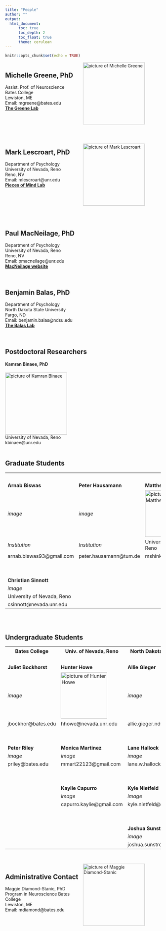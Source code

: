 ---
title: "People"
author: ""
output: 
  html_document:
      toc: true
      toc_depth: 2
      toc_float: true
      theme: cerulean
---

```{r setup, include=FALSE}
knitr::opts_chunk$set(echo = TRUE)
```
<style>
.column-left{
  float: left;
  width: 50%;
  text-align: left;
}
}
.column-right{
  float: right;
  width: 50%;
  text-align: left;
}
</style>


<div class="column-left">
## Michelle Greene, PhD  
Assist. Prof. of Neuroscience  
Bates College  
Lewiston, ME  
Email: mgreene@bates.edu  
**[The Greene Lab](http://michellegreene.org/index.html)**  
</div>
<div class="column-right">
<img src="MichelleGreene.jpg" width="200x" alt="picture of Michelle Greene">
</div>
\
\
<div class="column-left">
## Mark Lescroart, PhD  
Department of Psychology  
University of Nevada, Reno  
Reno, NV  
Email: mlescroart@unr.edu  
**[Pieces of Mind Lab](http://piecesofmind.psyc.unr.edu/)**  

</div>
<div class="column-right">
<img src="Mark.jpeg" width="200x" alt="picture of Mark Lescroart">
</div>
\
\

## Paul MacNeilage, PhD  
Department of Psychology  
University of Nevada, Reno  
Reno, NV  
Email: pmacneilage@unr.edu  
**[MacNeilage website](https://www.unr.edu/neuroscience/people/paul-macneilage)**  
\
\

## Benjamin Balas, PhD  
Department of Psychology  
North Dakota State University  
Fargo, ND  
Email: benjamin.balas@ndsu.edu  
**[The Balas Lab](https://sites.google.com/site/benjaminbalas/)**  
\
\

## Postdoctoral Researchers
#### Kamran Binaee, PhD
<img src="Kamran.jpeg" width="200x" alt="picture of Kamran Binaee">  
University of Nevada, Reno  
kbinaee@unr.edu
\
\

## Graduate Students

<table style="width:100%">
  <tr>
    <th><br/></th>
    <th><br/></th>
    <th><br/></th>
  </tr>
  <tr>
    <td>**Arnab Biswas**</td>
    <td>**Peter Hausamann**</td>
    <td>**Matthew Shinkle**</td>
  </tr>
  <tr>
    <td>*image*</td>
    <td>*image*</td>
    <td><img src="Matthew.jpg" width="150x" alt="picture of Matthew Shinkle"></td>
  </tr>
  <tr>
    <td>*Institution*</td>
    <td>*Institution*</td>
    <td>University of Nevada, Reno</td>
  <tr>
    <td>arnab.biswas93@gmail.com</td>
    <td>peter.hausamann@tum.de</td>
    <td>mshinkle@nevada.unr.edu</td>
  </tr>
 <tr>
    <td><br/></td>
    <td><br/></td>
    <td><br/></td>
  </tr>
  <tr>
    <td><br/></td>
    <td><br/></td>
    <td><br/></td>
  </tr>
  <tr>
    <td>**Christian Sinnott**</td>
    <td><br/></td>
    <td><br/></td>
  </tr>
  <tr>
    <td>*image*</td>
    <td><br/></td>
    <td><br/></td>
  </tr>
  <tr>
    <td>University of Nevada, Reno</td>
    <td><br/></td>
    <td><br/></td>
  <tr>
    <td>csinnott@nevada.unr.edu</td>
    <td><br/></td>
    <td><br/></td>
  </tr>
</table>


\
\

## Undergraduate Students

<table style="width:100%">
  <tr>
    <th>Bates College</th>
    <th>Univ. of Nevada, Reno</th>
    <th>North Dakota State Univ.</th>
  </tr>
   <tr>
    <td><br/></td>
    <td><br/></td>
    <td><br/></td>
  </tr>
  <tr>
    <td>**Juliet Bockhorst**</td>
    <td>**Hunter Howe**</td>
    <td>**Allie Gieger**</td>
  </tr>
  <tr>
    <td>*image*</td>
    <td><img src="Hunter.png" width="150x" alt="picture of Hunter Howe"></td>
    <td>*image*</td>
  </tr>
  <tr>
    <td>jbockhor@bates.edu</td>
    <td>hhowe@nevada.unr.edu</td>
    <td>allie.gieger.ndsu.edu</td>
  </tr>
    <tr>
    <td><br/></td>
    <td><br/></td>
    <td><br/></td>
  </tr>
  <tr>
    <td><br/></td>
    <td><br/></td>
    <td><br/></td>
  </tr>
  <tr>
    <td>**Peter Riley**</td>
    <td>**Monica Martinez**</td>
    <td>**Lane Hallock**</td>
  </tr>
  <tr>
    <td>*image*</td>
    <td>*image*</td>
    <td>*image*</td>
  </tr>
  <tr>
    <td>priley@bates.edu</td>
    <td>mmart22123@gmail.com</td>
    <td>lane.w.hallock@ndsu.edu</td>
  </tr>
    <tr>
    <td><br/></td>
    <td><br/></td>
    <td><br/></td>
  </tr>
  <tr>
    <td><br/></td>
    <td><br/></td>
    <td><br/></td>
  </tr>
  <tr>
    <td><br/></td>
    <td>**Kaylie Capurro**</td>
    <td>**Kyle Nietfeld**</td>
  </tr>
  <tr>
    <td><br/></td>
    <td>*image*</td>
    <td>*image*</td>
  </tr>
  <tr>
    <td><br/></td>
    <td>capurro.kaylie@gmail.com</td>
    <td>kyle.nietfeld@ndsu.edu</td>
  </tr>
  </tr>
  <tr>
    <td><br/></td>
    <td><br/></td>
    <td><br/></td>
  </tr>
  <tr>
    <td><br/></td>
    <td><br/></td>
    <td><br/></td>
  </tr>
  <tr>
    <td><br/></td>
    <td><br/></td>
    <td>**Joshua Sunstrom**</td>
  </tr>
  <tr>
    <td><br/></td>
    <td><br/></td>
    <td>*image*</td>
  </tr>
  <tr>
    <td>  </td>
    <td>  </td>
    <td>joshua.sunstrom@ndsu.edu</td>
  </tr>
</table>
\

<div class="column-left">
## Administrative Contact  
Maggie Diamond-Stanic, PhD  
Program in Neuroscience
Bates College  
Lewiston, ME  
Email: mdiamond@bates.edu  
</div>
<div class="column-right2">
<img src="MaggieDS.jpg" width="200x" alt="picture of Maggie Diamond-Stanic">
</div>

